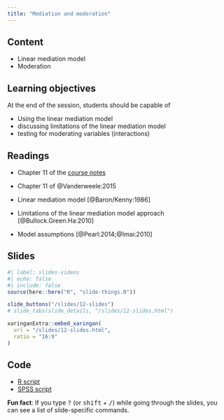 ```yaml
---
title: "Mediation and moderation"
---
```


## Content

- Linear mediation model
- Moderation


## Learning objectives

At the end of the session, students should be capable of

- Using the linear mediation model
- discussing limitations of the linear mediation model
- testing for moderating variables (interactions)


## Readings

- <i class="fas fa-book"></i>Chapter 11 of the [course notes](https://lbelzile.github.io/math80667a/11-causal-inference.html)
- <i class="fas fa-book"></i>Chapter 11 of @Vanderweele:2015

- Linear mediation model [@Baron/Kenny:1986]
- Limitations of the linear mediation model approach [@Bullock.Green.Ha:2010]
- Model assumptions [@Pearl:2014;@Imai:2010]


## Slides

```r
#| label: slides-videos
#| echo: false
#| include: false
source(here::here("R", "slide-things.R"))
```

```r
slide_buttons("/slides/12-slides")
# slide_tabs(slide_details, "/slides/12-slides.html")
```

```r
xaringanExtra::embed_xaringan(
  url = "/slides/12-slides.html",
  ratio = "16:9"
)
```


## Code

- [R script](/content/MATH80667A-12-content.R)
- [SPSS script](/content/MATH80667A-12-content.sps)


:::{.callout-tip}
**Fun fact**: If you type <kbd>?</kbd> (or <kbd>shift</kbd> + <kbd>/</kbd>) while going through the slides, you can see a list of slide-specific commands.
:::
